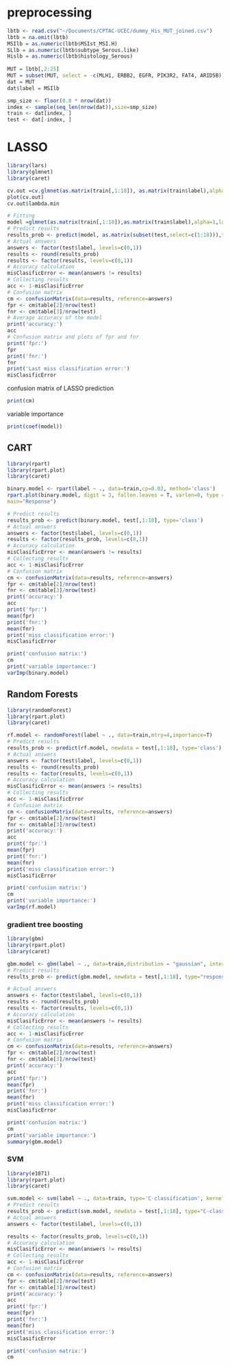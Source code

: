 # preprocessing
```r
lbtb <- read.csv("~/Documents/CPTAC-UCEC/dummy_His_MUT_joined.csv")
lbtb = na.omit(lbtb)
MSIlb = as.numeric(lbtb$MSIst_MSI.H)
SLlb = as.numeric(lbtb$subtype_Serous.like)
Hislb = as.numeric(lbtb$histology_Serous)
                  
MUT = lbtb[,2:25]
MUT = subset(MUT, select = -c(MLH1, ERBB2, EGFR, PIK3R2, FAT4, ARID5B))
dat = MUT
dat$label = MSIlb

smp_size <- floor(0.8 * nrow(dat))
index <- sample(seq_len(nrow(dat)),size=smp_size)
train <- dat[index, ]
test <- dat[-index, ]


```


# LASSO
```r
library(lars)
library(glmnet)
library(caret)

cv.out =cv.glmnet(as.matrix(train[,1:18]), as.matrix(train$label),alpha =1,nfolds=10)
plot(cv.out)
cv.out$lambda.min
```

```r
# Fitting
model =glmnet(as.matrix(train[,1:18]),as.matrix(train$label),alpha=1,lambda=c(cv.out$lambda.min))
# Predict results
results_prob <- predict(model, as.matrix(subset(test,select=c(1:18))),type='response')
# Actual answers
answers <- factor(test$label, levels=c(0,1))
results <- round(results_prob)
results <- factor(results, levels=c(0,1))
# Accuracy calculation
misClasificError <- mean(answers != results)
# Collecting results
acc <- 1-misClasificError
# Confusion matrix
cm <- confusionMatrix(data=results, reference=answers)
fpr <- cm$table[2]/nrow(test)
fnr <- cm$table[3]/nrow(test)
# Average accuracy of the model
print('accuracy:')
acc
# Confusion matrix and plots of fpr and fnr
print('fpr:')
fpr
print('fnr:')
fnr
print('Last miss classification error:')
misClasificError
```

confusion matrix of LASSO prediction
```r
print(cm)
```

variable importance
```r
print(coef(model))
```

## CART

```r
library(rpart)
library(rpart.plot)
library(caret)

binary.model <- rpart(label ~ ., data=train,cp=0.02, method='class')
rpart.plot(binary.model, digit = 3, fallen.leaves = T, varlen=0, type = 3, extra = 106,
main="Response")

```

```r
# Predict results
results_prob <- predict(binary.model, test[,1:18], type='class')
# Actual answers
answers <- factor(test$label, levels=c(0,1))
results <- factor(results_prob, levels=c(0,1))
# Accuracy calculation
misClasificError <- mean(answers != results)
# Collecting results
acc <- 1-misClasificError
# Confusion matrix
cm <- confusionMatrix(data=results, reference=answers)
fpr <- cm$table[2]/nrow(test)
fnr <- cm$table[3]/nrow(test)
print('accuracy:')
acc
print('fpr:')
mean(fpr)
print('fnr:')
mean(fnr)
print('miss classification error:')
misClasificError
```

```r
print('confusion matrix:')
cm
print('variable importance:')
varImp(binary.model)
```

## Random Forests
```r
library(randomForest)
library(rpart.plot)
library(caret)

rf.model <- randomForest(label ~ ., data=train,mtry=4,importance=T)
# Predict results
results_prob <- predict(rf.model, newdata = test[,1:18], type='class')
# Actual answers
answers <- factor(test$label, levels=c(0,1))
results <- round(results_prob)
results <- factor(results, levels=c(0,1))
# Accuracy calculation
misClasificError <- mean(answers != results)
# Collecting results
acc <- 1-misClasificError
# Confusion matrix
cm <- confusionMatrix(data=results, reference=answers)
fpr <- cm$table[2]/nrow(test)
fnr <- cm$table[3]/nrow(test)
print('accuracy:')
acc
print('fpr:')
mean(fpr)
print('fnr:')
mean(fnr)
print('miss classification error:')
misClasificError
```

```r
print('confusion matrix:')
cm
print('variable importance:')
varImp(rf.model)


```

### gradient tree boosting
```r
library(gbm)
library(rpart.plot)
library(caret)

gbm.model <- gbm(label ~ ., data=train,distribution = "gaussian", interaction.depth =4,n.trees =300,shrinkage = 0.1,n.cores=2)
# Predict results
results_prob <- predict(gbm.model, newdata = test[,1:18], type="response",n.trees =300)

# Actual answers
answers <- factor(test$label, levels=c(0,1))
results <- round(results_prob)
results <- factor(results, levels=c(0,1))
# Accuracy calculation
misClasificError <- mean(answers != results)
# Collecting results
acc <- 1-misClasificError
# Confusion matrix
cm <- confusionMatrix(data=results, reference=answers)
fpr <- cm$table[2]/nrow(test)
fnr <- cm$table[3]/nrow(test)
print('accuracy:')
acc
print('fpr:')
mean(fpr)
print('fnr:')
mean(fnr)
print('miss classification error:')
misClasificError
```

```r
print('confusion matrix:')
cm
print('variable importance:')
summary(gbm.model)
```

### SVM
```r
library(e1071)
library(rpart.plot)
library(caret)

svm.model <- svm(label ~ ., data=train, type='C-classification', kernel='linear')
# Predict results
results_prob <- predict(svm.model, newdata = test[,1:18], type="C-classification")
# Actual answers
answers <- factor(test$label, levels=c(0,1))

results <- factor(results_prob, levels=c(0,1))
# Accuracy calculation
misClasificError <- mean(answers != results)
# Collecting results
acc <- 1-misClasificError
# Confusion matrix
cm <- confusionMatrix(data=results, reference=answers)
fpr <- cm$table[2]/nrow(test)
fnr <- cm$table[3]/nrow(test)
print('accuracy:')
acc
print('fpr:')
mean(fpr)
print('fnr:')
mean(fnr)
print('miss classification error:')
misClasificError
```

```r
print('confusion matrix:')
cm
```
